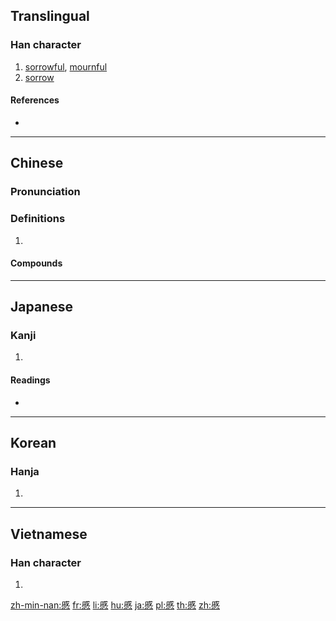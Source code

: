 {{also|戚}}
==Translingual==

===Han character===
{{Han char|rn=61|rad=心|as=11|sn=15|four=53330|canj=IFP,XIFP|ids=⿱戚心}}

# [[sorrowful]], [[mournful]]
# [[sorrow]]

====References====
* {{Han ref|kx=0401.130|dkj=11158|dj=0741.040|hdz=42341.130|uh=617C|ud=24956|bh=BCA1|bd=48289}}

----

==Chinese==
{{zh-forms|s=戚}}

===Pronunciation===
{{zh-pron
|m=qī
|c=cik1
|mc=y
|oc=y
|cat=
}}

===Definitions===
{{zh-hanzi}}

# {{rfdef|zh}}

====Compounds====
{{zh-der|慘慼|慼慼}}

----

==Japanese==

===Kanji===
{{ja-kanji|grade=|rs=心11}}

# {{defn|lang=ja|sort=心11}}

====Readings====
* {{ja-readings|on=[[せき]] (seki), [[しゃく]] (shaku), [[しゅく]] (shuku)|kun=[[うれえる]] (ureeru)}}

----

==Korean==

===Hanja===
{{ko-hanja|hangeul=척|eumhun=|rv=cheok|mr=ch'ŏk|y=chek}}

# {{defn|lang=ko|sort=心11}}

----

==Vietnamese==

===Han character===
{{vi-hantu|[[thích]]|rs=心11}}

# {{defn|lang=vi|sort=心11}}

[[zh-min-nan:慼]]
[[fr:慼]]
[[li:慼]]
[[hu:慼]]
[[ja:慼]]
[[pl:慼]]
[[th:慼]]
[[zh:慼]]